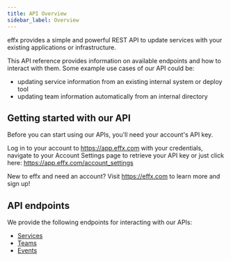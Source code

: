 ```yaml
---
title: API Overview
sidebar_label: Overview
---
```


effx provides a simple and powerful REST API to update services with your existing applications or infrastructure.

This API reference provides information on available endpoints and how to interact with them. Some example use cases of our API could be:
- updating service information from an existing internal system or deploy tool
- updating team information automatically from an internal directory


## Getting started with our API
Before you can start using our APIs, you'll need your account's API key.

Log in to your account to https://app.effx.com with your credentials, navigate to your Account Settings page to retrieve your API key or just click here: https://app.effx.com/account_settings

New to effx and need an account? Visit https://effx.com to learn more and sign up!

## API endpoints

We provide the following endpoints for interacting with our APIs:
- [Services](services-api.mdx)
- [Teams](teams-api.mdx)
- [Events](events-api.mdx)
